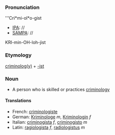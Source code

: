 ===Pronunciation===

'''Cri*mi-ol*o-gist
*[[IPA]]: //
*[[SAMPA]]: //
KRI-min-OH-loh-jist
===Etymology===

[[criminology|criminolog(y)]] + [[-ist]]

=== Noun ===

*A person who is skilled or practices [[criminology]]

====Translations====

*French: [[criminologiste]]
*German: [[Kriminologe]] ''m'', [[Kriminologin]] ''f''
*Italian: [[criminogista]] ''f'', [[criminogisto]] ''m''
*Latin: [[ragiologista]] ''f'', [[radiologistus]] ''m''
